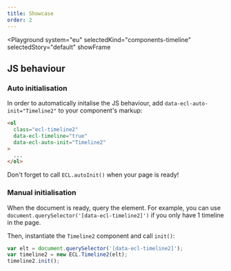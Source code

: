 ```yaml
---
title: Showcase
order: 2
---
```



<Playground
  system="eu"
  selectedKind="components-timeline"
  selectedStory="default"
  showFrame
>
  <TimelineExample />
</Playground>

## JS behaviour

### Auto initialisation

In order to automatically initalise the JS behaviour, add `data-ecl-auto-init="Timeline2"` to your component's markup:

```html
<ol
  class="ecl-timeline2"
  data-ecl-timeline="true"
  data-ecl-auto-init="Timeline2"
>
  ...
</ol>
```

Don't forget to call `ECL.autoInit()` when your page is ready!

### Manual initialisation

When the document is ready, query the element. For example, you can use `document.querySelector('[data-ecl-timeline2]')` if you only have 1 timeline in the page.

Then, instantiate the `Timeline2` component and call `init()`:

```js
var elt = document.querySelector('[data-ecl-timeline2]');
var timeline2 = new ECL.Timeline2(elt);
timeline2.init();
```
